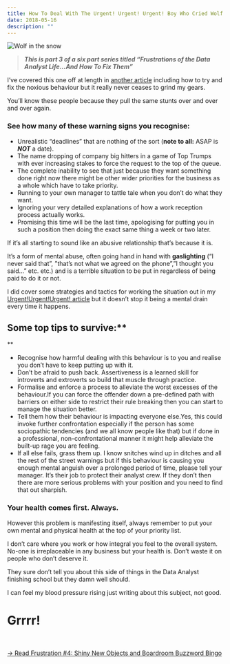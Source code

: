 ```yaml
---
title: How To Deal With The Urgent! Urgent! Urgent! Boy Who Cried Wolf
date: 2018-05-16
description: ""
---
```

![Wolf in the snow](/images/wolf-snow.jpg)

> **_This is part 3 of a six part series titled &#8220;Frustrations of the Data Analyst Life&#8230;And How To Fix Them&#8221;_**

I’ve covered this one off at length in [another article][1] including how to try and fix the noxious behaviour but it really never ceases to grind my gears.

You&#8217;ll know these people because they pull the same stunts over and over and over again.

### See how many of these warning signs you recognise:

  * Unrealistic “deadlines” that are nothing of the sort (**note to all:** ASAP is _**NOT**_ a date).
  * The name dropping of company big hitters in a game of Top Trumps with ever increasing stakes to force the request to the top of the queue.
  * The complete inability to see that just because they want something done right now there might be other wider priorities for the business as a whole which have to take priority.
  * Running to your own manager to tattle tale when you don’t do what they want.
  * Ignoring your very detailed explanations of how a work reception process actually works.
  * Promising this time will be the last time, apologising for putting you in such a position then doing the exact same thing a week or two later.

If it’s all starting to sound like an abusive relationship that’s because it is.

It’s a form of mental abuse, often going hand in hand with **gaslighting** (“I never said that”, ”that’s not what we agreed on the phone”,”I thought you said…” etc. etc.) and is a terrible situation to be put in regardless of being paid to do it or not.

I did cover some strategies and tactics for working the situation out in my [Urgent!Urgent!Urgent! article][1] but it doesn’t stop it being a mental drain every time it happens.

## Some top tips to survive:**
  
** 

  * Recognise how harmful dealing with this behaviour is to you and realise you don’t have to keep putting up with it.
  * Don’t be afraid to push back. Assertiveness is a learned skill for introverts and extroverts so build that muscle through practice.
  * Formalise and enforce a process to alleviate the worst excesses of the behaviour.If you can force the offender down a pre-defined path with barriers on either side to restrict their rule breaking then you can start to manage the situation better.
  * Tell them how their behaviour is impacting everyone else.Yes, this could invoke further confrontation especially if the person has some sociopathic tendencies (and we all know people like that) but if done in a professional, non-confrontational manner it might help alleviate the built-up rage you are feeling.
  * If all else fails, grass them up. I know snitches wind up in ditches and all the rest of the street warnings but if this behaviour is causing you enough mental anguish over a prolonged period of time, please tell your manager. It’s their job to protect their analyst crew. If they don’t then there are more serious problems with your position and you need to find that out sharpish.

### Your health comes first. Always.

However this problem is manifesting itself, always remember to put your own mental and physical health at the top of your priority list.

I don’t care where you work or how integral you feel to the overall system. No-one is irreplaceable in any business but your health is. Don’t waste it on people who don’t deserve it.

They sure don’t tell you about this side of things in the Data Analyst finishing school but they damn well should.

I can feel my blood pressure rising just writing about this subject, not good.

# **Grrrr!**

&nbsp;

[-> Read Frustration #4: Shiny New Objects and Boardroom Buzzword Bingo][2]

 [1]: https://alanhylands.com/urgenturgenturgent-how-to-deal-when-someone-elses-poor-planning-becomes-your-emergency/
 [2]: https://alanhylands.com/shiny-new-objects-and-boardroom-buzzword-bingo/